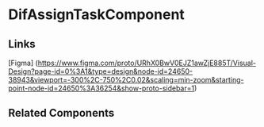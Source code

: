<!-- dif-assign-task.stories.mdx -->


<Meta title="QTD Components/analysis/dif-surveys/dif-survey-create-wizard/dif-assign-task/README" component={DifAssignTaskComponent} />

# DifAssignTaskComponent

<ArgsTable of={DifAssignTaskComponent} />

## Links

[Figma] (https://www.figma.com/proto/URhX0BwV0EJZ1awZjE885T/Visual-Design?page-id=0%3A1&type=design&node-id=24650-38943&viewport=-300%2C-750%2C0.02&scaling=min-zoom&starting-point-node-id=24650%3A36254&show-proto-sidebar=1)

## Related Components
